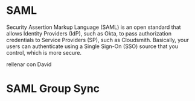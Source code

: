 
# SAML

Security Assertion Markup Language (SAML) is an open standard that allows Identity Providers (IdP), such as Okta, to pass authorization credentials to Service Providers (SP), such as Cloudsmith. Basically, your users can authenticate using a Single Sign-On (SSO) source that you control, which is more secure.

rellenar con David

# SAML Group Sync
